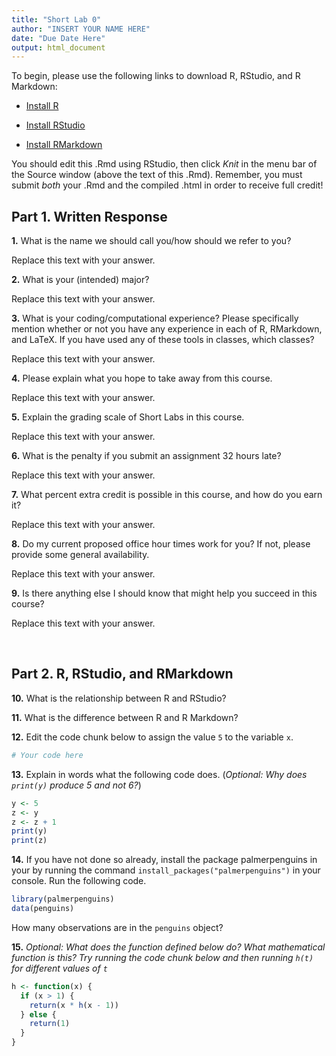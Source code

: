 ```yaml
---
title: "Short Lab 0"
author: "INSERT YOUR NAME HERE"
date: "Due Date Here"
output: html_document
---
```


To begin, please use the following links to download R, RStudio, and R Markdown:

* [Install R](https://cran.r-project.org/)

* [Install RStudio](https://rstudio.com/products/rstudio/download/#download)

* [Install RMarkdown](https://bookdown.org/yihui/rmarkdown/installation.html#installation)

You should edit this .Rmd using RStudio, then click *Knit* in the menu bar of the Source window (above the text of this .Rmd).
Remember, you must submit *both* your .Rmd and the compiled .html in order to receive full credit!

## Part 1. Written Response

**1.** What is the name we should call you/how should we refer to you?

Replace this text with your answer.

**2.** What is your (intended) major?

Replace this text with your answer.

**3.** What is your coding/computational experience? Please specifically mention whether or not you have any experience in each of R, RMarkdown, and LaTeX. If you have used any of these tools in classes, which classes? 

Replace this text with your answer.

**4.** Please explain what you hope to take away from this course.

Replace this text with your answer.

**5.** Explain the grading scale of Short Labs in this course.

Replace this text with your answer.

**6.** What is the penalty if you submit an assignment 32 hours late?

Replace this text with your answer.

**7.** What percent extra credit is possible in this course, and how do you earn it?

Replace this text with your answer.

**8.** Do my current proposed office hour times work for you? If not, please provide some general availability.

Replace this text with your answer.

**9.** Is there anything else I should know that might help you succeed in this course? 

Replace this text with your answer.

<!--- Note: I use the backslash to skip a line for formatting. --->
\ 

## Part 2. R, RStudio, and RMarkdown

**10.** What is the relationship between R and RStudio?

**11.** What is the difference between R and R Markdown?

**12.** Edit the code chunk below to assign the value ```5``` to the variable ```x```.

```r
# Your code here
```

**13.** Explain in words what the following code does. (*Optional: Why does ```print(y)``` produce 5 and not 6?*)

```r
y <- 5
z <- y
z <- z + 1
print(y)
print(z)
```

**14.** If you have not done so already, install the package palmerpenguins in your by running the command `install_packages("palmerpenguins")` in your console. Run the following code. 

```r
library(palmerpenguins)
data(penguins)
```

How many observations are in the `penguins` object? 

**15.** *Optional: What does the function defined below do? What mathematical function is this? Try running the code chunk below and then running ```h(t)``` for different values of ```t```*

```r
h <- function(x) {
  if (x > 1) {
    return(x * h(x - 1))
  } else {
    return(1)
  }
}
```
